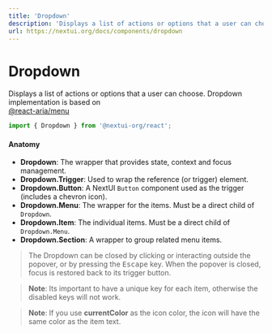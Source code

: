 ```yaml
---
title: 'Dropdown'
description: 'Displays a list of actions or options that a user can choose.'
url: https://nextui.org/docs/components/dropdown
---
```


# Dropdown

Displays a list of actions or options that a user can choose. Dropdown implementation is based on <br/> <a href="https://react-spectrum.adobe.com/react-aria/useMenu.html" rel="noreferrer" target="_blank">@react-aria/menu</a>

```jsx
import { Dropdown } from '@nextui-org/react';
```

<CarbonAd />

<Spacer y={2} />

#### Anatomy

- **Dropdown**: The wrapper that provides state, context and focus management.
- **Dropdown.Trigger**: Used to wrap the reference (or trigger) element.
- **Dropdown.Button**: A NextUI `Button` component used as the trigger (includes a chevron icon).
- **Dropdown.Menu**: The wrapper for the items. Must be a direct child of `Dropdown`.
- **Dropdown.Item**: The individual items. Must be a direct child of `Dropdown.Menu`.
- **Dropdown.Section**: A wrapper to group related menu items.

<Spacer y={2} />

<Playground
  title="Static"
  desc="Static collections, as in this example, can be used when the full list of items is known ahead of time."
  files={dropdownContent.staticDropdown}
/>

> The Dropdown can be closed by clicking or interacting outside the popover, or by pressing the <kbd>Escape</kbd> key. When the popover is closed, focus is restored back to its trigger button.

<Playground
  title="Dynamic"
  desc="Dynamic collections, as shown below, can be used when the items come from an external data source such as an API call, or update over time. Providing the data in this way allows for Menu to automatically cache the rendering of each item, which dramatically improves performance."
  files={dropdownContent.dynamicDropdown}
/>

<Playground
  title="Divider"
  highlightedLines="11"
  desc="Dropdown items include a prop called `withDivider` that can be used to separate items in the menu."
  files={dropdownContent.withDivider}
/>

<Playground
  title="Disabled Keys"
  highlightedLines="8"
  desc="You can disable specific rows by providing an array of keys to `Dropdown.Menu` through the `disabledKeys` prop. This will prevent items from being selectable as shown in the example below."
  files={dropdownContent.disabledKeys}
/>

> **Note**: Its important to have a unique key for each item, otherwise the disabled keys will not work.

<Playground
  title="Variants"
  desc="Dropdown can be styled with different variants. The default variant is `flat`, but you can also use `light`, `solid` and `shadow`."
  files={dropdownContent.variants}
/>

<Playground
  title="Single selection"
  desc="You can set the `selectionMode` property as `single` to limit users to select only a single item at a time."
  highlightedLines="21"
  files={dropdownContent.singleSelection}
/>

<Playground
  title="Multiple selection"
  desc="You can set the `selectionMode` property as `multiple` to allow users to select multiple items at a time."
  highlightedLines="21"
  files={dropdownContent.multipleSelection}
/>

<Playground
  title="Command"
  desc="Dropdown items support adding commands (or hotkeys), you can use the `command` prop."
  highlightedLines="21"
  files={dropdownContent.command}
/>

<Playground
  title="Icons"
  desc="Dropdown items can include icons, you can use the `icon` prop."
  files={dropdownContent.icon}
/>

> **Note**: If you use **currentColor** as the icon color, the icon will have the same color as the item text.

<Playground
  title="Description"
  desc="Dropdown items can include descriptions, you can use the `description` prop."
  files={dropdownContent.description}
/>
